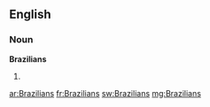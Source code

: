 ==English==

===Noun===
'''Brazilians'''

# {{plural of|Brazilian}}

[[ar:Brazilians]]
[[fr:Brazilians]]
[[sw:Brazilians]]
[[mg:Brazilians]]